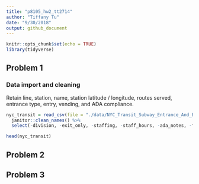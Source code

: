```yaml
---
title: "p8105_hw2_tt2714"
author: "Tiffany Tu"
date: "9/30/2018"
output: github_document
---
```


```r
knitr::opts_chunk$set(echo = TRUE)
library(tidyverse)
```

## Problem 1
### Data import and cleaning 
Retain line, station, name, station latitude / longitude, routes served, entrance type, entry, vending, and ADA compliance.
```r
nyc_transit = read_csv(file = "./data/NYC_Transit_Subway_Entrance_And_Exit_Data.csv") %>% 
  janitor::clean_names() %>% 
  select(-division, -exit_only, -staffing, -staff_hours, -ada_notes, -free_crossover:-entrance_location)

head(nyc_transit)
```

## Problem 2


## Problem 3
